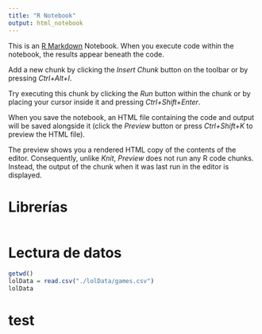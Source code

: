 ```yaml
---
title: "R Notebook"
output: html_notebook
---
```


This is an [R Markdown](http://rmarkdown.rstudio.com) Notebook. When you execute code within the notebook, the results appear beneath the code. 

Add a new chunk by clicking the *Insert Chunk* button on the toolbar or by pressing *Ctrl+Alt+I*.

Try executing this chunk by clicking the *Run* button within the chunk or by placing your cursor inside it and pressing *Ctrl+Shift+Enter*. 

When you save the notebook, an HTML file containing the code and output will be saved alongside it (click the *Preview* button or press *Ctrl+Shift+K* to preview the HTML file).

The preview shows you a rendered HTML copy of the contents of the editor. Consequently, unlike *Knit*, *Preview* does not run any R code chunks. Instead, the output of the chunk when it was last run in the editor is displayed.


# Librerías
```r

```


# Lectura de datos
```r
getwd()
lolData = read.csv("./lolData/games.csv")
lolData
```


# test
```r

```

